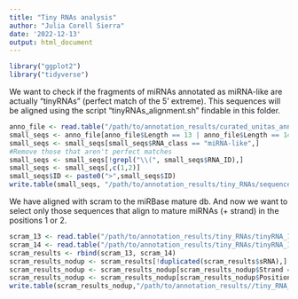 ```yaml
---
title: "Tiny RNAs analysis"
author: "Julia Corell Sierra"
date: '2022-12-13'
output: html_document
---
```


```r
library("ggplot2")
library("tidyverse")
```

We want to check if the fragments of miRNAs annotated as miRNA-like are actually "tinyRNAs" (perfect match of the 5' extreme). This sequences will be aligned using the script "tinyRNAs_alignment.sh" findable in this folder.
```r
anno_file <- read.table("/path/to/annotation_results/curated_unitas_annotation.tsv", sep="\t", header=TRUE)
small_seqs <- anno_file[anno_file$Length == 13 | anno_file$Length == 14,]
small_seqs <- small_seqs[small_seqs$RNA_class == "miRNA-like",]
#Remove those that aren't perfect matches
small_seqs <- small_seqs[!grepl("\\(", small_seqs$RNA_ID),]
small_seqs <- small_seqs[,c(1,2)]
small_seqs$ID <- paste0(">",small_seqs$ID)
write.table(small_seqs, "/path/to/annotation_results/tiny_RNAs/sequences_tocheck_tiny.fa", sep="\n", col.names = FALSE, row.names = FALSE, quote= FALSE)
```

We have aligned with scram to the miRBase mature db. And now we want to select only those sequences that align to mature miRNAs (+ strand) in the positions 1 or 2.

```r
scram_13 <- read.table("/path/to/annotation_results/tiny_RNAs/tinyRNA_13.csv", sep=",", header=TRUE)
scram_14 <- read.table("/path/to/annotation_results/tiny_RNAs/tinyRNA_14.csv", sep=",", header=TRUE)
scram_results <- rbind(scram_13, scram_14)
scram_results_nodup <- scram_results[!duplicated(scram_results$sRNA),]
scram_results_nodup <- scram_results_nodup[scram_results_nodup$Strand == "+",]
scram_results_nodup <- scram_results_nodup[scram_results_nodup$Position == 1 | scram_results_nodup$Position == 2,]
write.table(scram_results_nodup,"/path/to/annotation_results//tiny_RNA_table.tsv", sep="\t", col.names=TRUE, row.names=FALSE)
```

